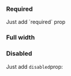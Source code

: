 


<Meta title="Components|Forms|AddressField" component={AddressField} />

<Preview withToolbar>
  <Story name="Address field">
    <AddressField
      elementId="address-field-1"
      label="Adresse"
      fieldEvent={onFieldEvent}
    />
  </Story>
</Preview>

### Required

Just add ´required` prop

<Story name="Address field required">
  <AddressField
    elementId="address-field-1"
    label="Adresse"
    required
    fieldEvent={onFieldEvent}
  />
</Story>

### Full width

<Story name="Address field full-width">
  <AddressField
    elementId="address-field-1"
    label="Adresse"
    fullWidth
    fieldEvent={onFieldEvent}
  />
</Story>

### Disabled

Just add `disabled`prop:

<Story name="Address field disabled">
  <AddressField
    elementId="address-field-1"
    label="Telefonnummer"
    disabled
    fieldEvent={onFieldEvent}
  />
</Story>

<Props of={AddressField} />
